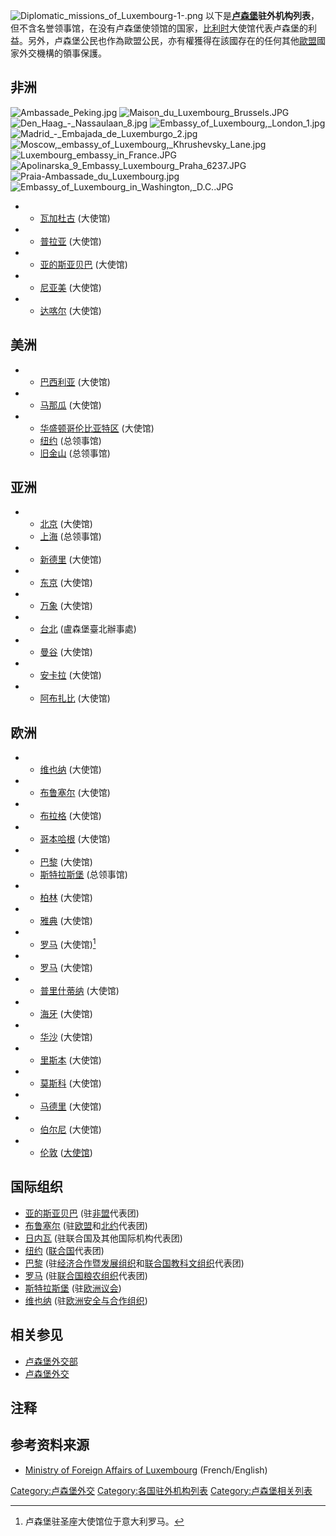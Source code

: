 {{short description|Wikipedia list article}}
[[File:Diplomatic_missions_of_Luxembourg-1-.png|thumb]]
以下是'''[[卢森堡|卢森堡]]驻外机构列表'''，但不含名誉领事馆，在没有卢森堡使领馆的国家，[[比利时|比利时]]大使馆代表卢森堡的利益。另外，卢森堡公民也作為歐盟公民，亦有權獲得在該國存在的任何其他[[歐盟|歐盟]]國家外交機構的領事保護。

==非洲==
[[File:Ambassade_Peking.jpg|thumb]]
[[File:Maison_du_Luxembourg_Brussels.JPG|thumb]]
[[File:Den_Haag_-_Nassaulaan_8.jpg|thumb]]
[[File:Embassy_of_Luxembourg,_London_1.jpg|thumb]]
[[File:Madrid_-_Embajada_de_Luxemburgo_2.jpg|thumb]]
[[Image:Moscow,_embassy_of_Luxembourg,_Khrushevsky_Lane.jpg|thumb]]
[[File:Luxembourg_embassy_in_France.JPG|thumb]]
[[Image:Apolinarska_9_Embassy_Luxembourg_Praha_6237.JPG|thumb]]
[[File:Praia-Ambassade_du_Luxembourg.jpg|thumb]]
[[File:Embassy_of_Luxembourg_in_Washington,_D.C..JPG|thumb]]
*{{BFA}}
** [[瓦加杜古|瓦加杜古]] (大使馆)
*{{CPV}}
** [[普拉亚|普拉亚]] (大使馆)
*{{ETH}}
** [[亚的斯亚贝巴|亚的斯亚贝巴]] (大使馆)
*{{Flag|Niger}}
** [[尼亚美|尼亚美]] (大使馆)
*{{SEN}}
** [[达喀尔|达喀尔]] (大使馆)

==美洲==
*{{BRA}}
** [[巴西利亚|巴西利亚]] (大使馆)
*{{NIC}}
** [[马那瓜|马那瓜]] (大使馆)
*{{USA}}
** [[华盛顿哥伦比亚特区|华盛顿哥伦比亚特区]] (大使馆)
** [[纽约|纽约]] (总领事馆)
** [[旧金山|旧金山]] (总领事馆)

==亚洲==
*{{CHN}}
** [[北京|北京]] (大使馆)
** [[上海|上海]] (总领事馆)
*{{IND}}
** [[新德里|新德里]] (大使馆)
*{{JPN}}
** [[东京|东京]] (大使馆)
*{{LAO}}
** [[万象|万象]] (大使馆)
*{{TWN}}
** [[台北|台北]] (盧森堡臺北辦事處)
*{{THA}}
** [[曼谷|曼谷]] (大使馆)
*{{TUR}}
** [[安卡拉|安卡拉]] (大使馆)
*{{ARE}} 
** [[阿布扎比|阿布扎比]] (大使馆)

==欧洲==
*{{AUT}}
** [[维也纳|维也纳]] (大使馆)
*{{BEL}}
** [[布鲁塞尔|布鲁塞尔]] (大使馆)
*{{CZE}}
** [[布拉格|布拉格]] (大使馆)
*{{DNK}}
** [[哥本哈根|哥本哈根]] (大使馆)
*{{FRA}}
** [[巴黎|巴黎]] (大使馆)
** [[斯特拉斯堡|斯特拉斯堡]] (总领事馆)
*{{DEU}}
** [[柏林|柏林]] (大使馆)
*{{GRC}}
** [[雅典|雅典]] (大使馆)
*{{Flag|Holy See}}
** [[罗马|罗马]] (大使馆)<ref group="note">卢森堡驻圣座大使馆位于意大利罗马。</ref>
*{{ITA}}
** [[罗马|罗马]] (大使馆)
*{{Flag|Kosovo}}
** [[普里什蒂纳|普里什蒂纳]] (大使馆)
*{{NLD}}
** [[海牙|海牙]] (大使馆)
*{{POL}}
** [[华沙|华沙]] (大使馆)
*{{PRT}}
** [[里斯本|里斯本]] (大使馆)
*{{RUS}}
** [[莫斯科|莫斯科]] (大使馆)
*{{ESP}}
** [[马德里|马德里]] (大使馆)
*{{CHE}}
** [[伯尔尼|伯尔尼]] (大使馆)
*{{GBR}}
** [[伦敦|伦敦]] ([[卢森堡驻英国大使馆|大使馆]])

==国际组织==
* [[亚的斯亚贝巴|亚的斯亚贝巴]] (驻[[非盟|非盟]]代表团)
* [[布鲁塞尔|布鲁塞尔]] (驻[[欧盟|欧盟]]和[[北约|北约]]代表团)
* [[日内瓦|日内瓦]] (驻联合国及其他国际机构代表团)
* [[纽约|纽约]] ([[联合国|联合国]]代表团)
* [[巴黎|巴黎]] (驻[[经济合作暨发展组织|经济合作暨发展组织]]和[[联合国教科文组织|联合国教科文组织]]代表团)
* [[罗马|罗马]] (驻[[联合国粮农组织|联合国粮农组织]]代表团)
* [[斯特拉斯堡|斯特拉斯堡]] (驻[[欧洲议会|欧洲议会]])
* [[维也纳|维也纳]] (驻[[欧洲安全与合作组织|欧洲安全与合作组织]])

==相关参见==
* [[卢森堡外交部|卢森堡外交部]]
* [[卢森堡外交|卢森堡外交]]

==注释==
{{Reflist|group=note}}

==参考资料来源==
*[http://www.mae.lu/ Ministry of Foreign Affairs of Luxembourg] {{Wayback|url=http://www.mae.lu/ |date=20090210084938 }} (French/English)

{{卢森堡外交}}
{{Europe topic|駐外機構列表}}

[[Category:卢森堡外交|Category:卢森堡外交]]
[[Category:各国驻外机构列表|Category:各国驻外机构列表]]
[[Category:卢森堡相关列表|Category:卢森堡相关列表]]